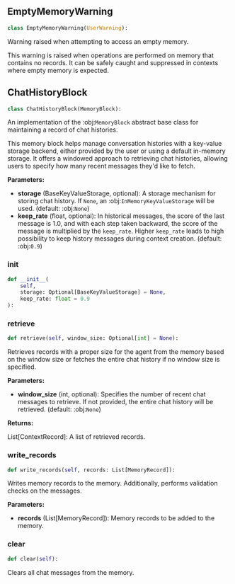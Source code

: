 <a id="camel.memories.blocks.chat_history_block"></a>

<a id="camel.memories.blocks.chat_history_block.EmptyMemoryWarning"></a>

## EmptyMemoryWarning

```python
class EmptyMemoryWarning(UserWarning):
```

Warning raised when attempting to access an empty memory.

This warning is raised when operations are performed on memory
that contains no records. It can be safely caught and suppressed
in contexts where empty memory is expected.

<a id="camel.memories.blocks.chat_history_block.ChatHistoryBlock"></a>

## ChatHistoryBlock

```python
class ChatHistoryBlock(MemoryBlock):
```

An implementation of the :obj:`MemoryBlock` abstract base class for
maintaining a record of chat histories.

This memory block helps manage conversation histories with a key-value
storage backend, either provided by the user or using a default
in-memory storage. It offers a windowed approach to retrieving chat
histories, allowing users to specify how many recent messages they'd
like to fetch.

**Parameters:**

- **storage** (BaseKeyValueStorage, optional): A storage mechanism for storing chat history. If `None`, an :obj:`InMemoryKeyValueStorage` will be used. (default: :obj:`None`)
- **keep_rate** (float, optional): In historical messages, the score of the last message is 1.0, and with each step taken backward, the score of the message is multiplied by the `keep_rate`. Higher `keep_rate` leads to high possibility to keep history messages during context creation. (default: :obj:`0.9`)

<a id="camel.memories.blocks.chat_history_block.ChatHistoryBlock.__init__"></a>

### __init__

```python
def __init__(
    self,
    storage: Optional[BaseKeyValueStorage] = None,
    keep_rate: float = 0.9
):
```

<a id="camel.memories.blocks.chat_history_block.ChatHistoryBlock.retrieve"></a>

### retrieve

```python
def retrieve(self, window_size: Optional[int] = None):
```

Retrieves records with a proper size for the agent from the memory
based on the window size or fetches the entire chat history if no
window size is specified.

**Parameters:**

- **window_size** (int, optional): Specifies the number of recent chat messages to retrieve. If not provided, the entire chat history will be retrieved. (default: :obj:`None`)

**Returns:**

  List[ContextRecord]: A list of retrieved records.

<a id="camel.memories.blocks.chat_history_block.ChatHistoryBlock.write_records"></a>

### write_records

```python
def write_records(self, records: List[MemoryRecord]):
```

Writes memory records to the memory. Additionally, performs
validation checks on the messages.

**Parameters:**

- **records** (List[MemoryRecord]): Memory records to be added to the memory.

<a id="camel.memories.blocks.chat_history_block.ChatHistoryBlock.clear"></a>

### clear

```python
def clear(self):
```

Clears all chat messages from the memory.
